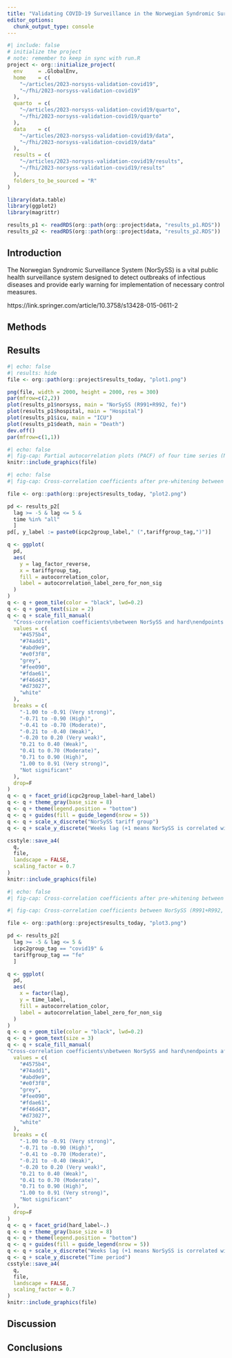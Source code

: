 ```yaml
---
title: "Validating COVID-19 Surveillance in the Norwegian Syndromic Surveillance System (NorSySS)"
editor_options:
  chunk_output_type: console
---
```


```r
#| include: false
# initialize the project
# note: remember to keep in sync with run.R
project <- org::initialize_project(
  env     = .GlobalEnv,
  home    = c(
    "~/articles/2023-norsyss-validation-covid19",
    "~/fhi/2023-norsyss-validation-covid19"
  ),
  quarto  = c(
    "~/articles/2023-norsyss-validation-covid19/quarto",
    "~/fhi/2023-norsyss-validation-covid19/quarto"
  ),
  data    = c(
    "~/articles/2023-norsyss-validation-covid19/data",
    "~/fhi/2023-norsyss-validation-covid19/data"
  ),
  results = c(
    "~/articles/2023-norsyss-validation-covid19/results",
    "~/fhi/2023-norsyss-validation-covid19/results"
  ),
  folders_to_be_sourced = "R"
)

library(data.table)
library(ggplot2)
library(magrittr)

results_p1 <- readRDS(org::path(org::project$data, "results_p1.RDS"))
results_p2 <- readRDS(org::path(org::project$data, "results_p2.RDS"))
```

## Introduction

The Norwegian Syndromic Surveillance System (NorSySS) is a vital public health surveillance system designed to detect outbreaks of infectious diseases and provide early warning for implementation of necessary control measures. 

https://link.springer.com/article/10.3758/s13428-015-0611-2

## Methods

## Results


```r
#| echo: false
#| results: hide
file <- org::path(org::project$results_today, "plot1.png")

png(file, width = 2000, height = 2000, res = 300)
par(mfrow=c(2,2))
plot(results_p1$norsyss, main = "NorSySS (R991+R992, fe)")
plot(results_p1$hospital, main = "Hospital")
plot(results_p1$icu, main = "ICU")
plot(results_p1$death, main = "Death")
dev.off()
par(mfrow=c(1,1))
```

```r
#| echo: false
#| fig-cap: Partial autocorrelation plots (PACF) of four time series (NorSySS R991+R992 fe, new hospital admissions, new ICU admissions, new deaths) for all of Norway.
knitr::include_graphics(file)
```

```r
#| echo: false
#| fig-cap: Cross-correlation coefficients after pre-whitening between various NorSySS ICPC-2/tariff codes and hard endpoints between 2020-09 and 2023-20 for all of Norway.

file <- org::path(org::project$results_today, "plot2.png")

pd <- results_p2[
  lag >= -5 & lag <= 5 &
  time %in% "all"
  ]
pd[, y_label := paste0(icpc2group_label," (",tariffgroup_tag,")")]

q <- ggplot(
  pd,
  aes(
    y = lag_factor_reverse,
    x = tariffgroup_tag,
    fill = autocorrelation_color,
    label = autocorrelation_label_zero_for_non_sig
  )
)
q <- q + geom_tile(color = "black", lwd=0.2)
q <- q + geom_text(size = 2)
q <- q + scale_fill_manual(
  "Cross-correlation coefficients\nbetween NorSySS and hard\nendpoints after pre-whitening",
  values = c(
    "#4575b4",
    "#74add1",
    "#abd9e9",
    "#e0f3f8",
    "grey",
    "#fee090",
    "#fdae61",
    "#f46d43",
    "#d73027",
    "white"
  ),
  breaks = c(
    "-1.00 to -0.91 (Very strong)", 
    "-0.71 to -0.90 (High)", 
    "-0.41 to -0.70 (Moderate)", 
    "-0.21 to -0.40 (Weak)", 
    "-0.20 to 0.20 (Very weak)", 
    "0.21 to 0.40 (Weak)", 
    "0.41 to 0.70 (Moderate)", 
    "0.71 to 0.90 (High)", 
    "1.00 to 0.91 (Very strong)", 
    "Not significant"
  ),
  drop=F
)
q <- q + facet_grid(icpc2group_label~hard_label)
q <- q + theme_gray(base_size = 8)
q <- q + theme(legend.position = "bottom")
q <- q + guides(fill = guide_legend(nrow = 5)) 
q <- q + scale_x_discrete("NorSySS tariff group")
q <- q + scale_y_discrete("Weeks lag (+1 means NorSySS is correlated with events that occur one week later)")

csstyle::save_a4(
  q, 
  file,
  landscape = FALSE,
  scaling_factor = 0.7
)
knitr::include_graphics(file)
```


```r
#| echo: false
#| fig-cap: Cross-correlation coefficients after pre-whitening between NorSySS (R991+R992, fe) and hard endpoints over various time-periods (Wuhan 2020-09 to 2021-06, Alpha 2021-07 to 2021-26, Delta 2021-27 to 2021-51, Omicron 2021-52 to 2023-20, No control 2022-07 to 2023-20, All 2020-09 to 2023-20) for all of Norway.

#| fig-cap: Cross-correlation coefficients between NorSySS (R991+R992, fe) and hard endpoints after pre-whitening

file <- org::path(org::project$results_today, "plot3.png")

pd <- results_p2[
  lag >= -5 & lag <= 5 &
  icpc2group_tag == "covid19" &
  tariffgroup_tag == "fe"
  ]

q <- ggplot(
  pd,
  aes(
    x = factor(lag),
    y = time_label,
    fill = autocorrelation_color,
    label = autocorrelation_label_zero_for_non_sig
  )
)
q <- q + geom_tile(color = "black", lwd=0.2)
q <- q + geom_text(size = 3)
q <- q + scale_fill_manual(
"Cross-correlation coefficients\nbetween NorSySS and hard\nendpoints after pre-whitening",
  values = c(
    "#4575b4",
    "#74add1",
    "#abd9e9",
    "#e0f3f8",
    "grey",
    "#fee090",
    "#fdae61",
    "#f46d43",
    "#d73027",
    "white"
  ),
  breaks = c(
    "-1.00 to -0.91 (Very strong)", 
    "-0.71 to -0.90 (High)", 
    "-0.41 to -0.70 (Moderate)", 
    "-0.21 to -0.40 (Weak)", 
    "-0.20 to 0.20 (Very weak)", 
    "0.21 to 0.40 (Weak)", 
    "0.41 to 0.70 (Moderate)", 
    "0.71 to 0.90 (High)", 
    "1.00 to 0.91 (Very strong)", 
    "Not significant"
  ),
  drop=F
)
q <- q + facet_grid(hard_label~.)
q <- q + theme_gray(base_size = 8)
q <- q + theme(legend.position = "bottom")
q <- q + guides(fill = guide_legend(nrow = 5)) 
q <- q + scale_x_discrete("Weeks lag (+1 means NorSySS is correlated with events that occur one week later)")
q <- q + scale_y_discrete("Time period")
csstyle::save_a4(
  q, 
  file,
  landscape = FALSE,
  scaling_factor = 0.7
)
knitr::include_graphics(file)
```

## Discussion

## Conclusions


